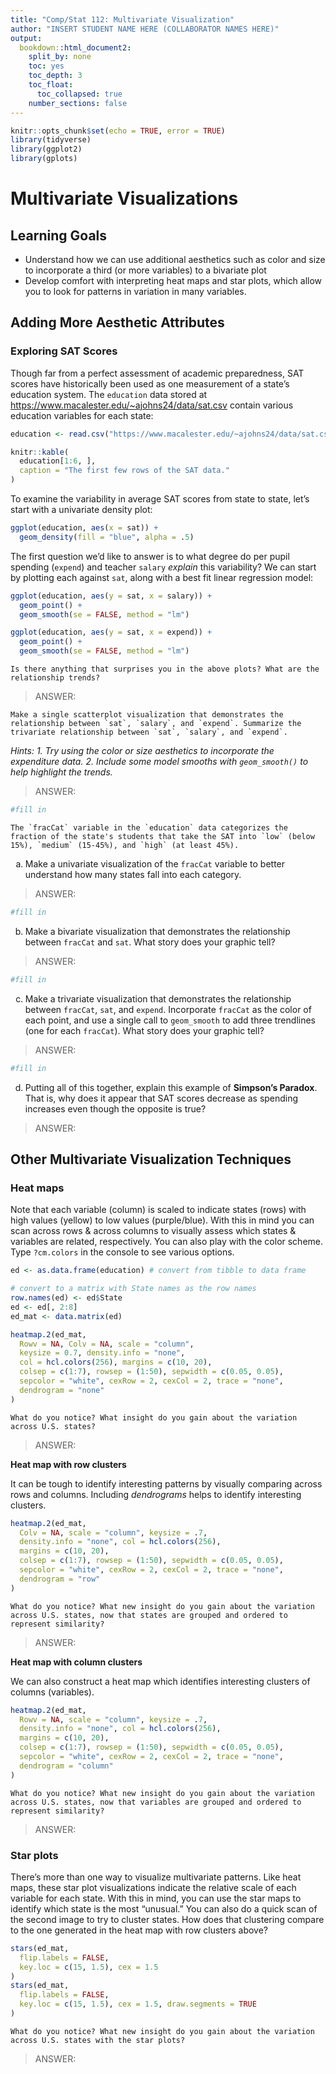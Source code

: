 ```yaml
---
title: "Comp/Stat 112: Multivariate Visualization"
author: "INSERT STUDENT NAME HERE (COLLABORATOR NAMES HERE)"
output:
  bookdown::html_document2:
    split_by: none
    toc: yes
    toc_depth: 3
    toc_float:
      toc_collapsed: true
    number_sections: false
---
```


```r
knitr::opts_chunk$set(echo = TRUE, error = TRUE)
library(tidyverse)
library(ggplot2)
library(gplots)
```

# Multivariate Visualizations

## Learning Goals {-}

- Understand how we can use additional aesthetics such as color and size to incorporate a third (or more variables) to a bivariate plot
- Develop comfort with interpreting heat maps and star plots, which allow you to look for patterns in variation in many variables. 

## Adding More Aesthetic Attributes {-}

### Exploring SAT Scores {-}

Though far from a perfect assessment of academic preparedness, SAT scores have historically been used as one measurement of a state's education system.  The `education` data stored at [https://www.macalester.edu/~ajohns24/data/sat.csv](https://www.macalester.edu/~ajohns24/data/sat.csv) contain various education variables for each state:

```r
education <- read.csv("https://www.macalester.edu/~ajohns24/data/sat.csv")
```

```r
knitr::kable(
  education[1:6, ],
  caption = "The first few rows of the SAT data."
)
```

To examine the variability in average SAT scores from state to state, let's start with a univariate density plot:

```r
ggplot(education, aes(x = sat)) +
  geom_density(fill = "blue", alpha = .5)
```

The first question we'd like to answer is to what degree do per pupil spending (`expend`) and teacher `salary` *explain* this variability? We can start by plotting each against `sat`, along with a best fit linear regression model:

```r
ggplot(education, aes(y = sat, x = salary)) +
  geom_point() +
  geom_smooth(se = FALSE, method = "lm")

ggplot(education, aes(y = sat, x = expend)) +
  geom_point() +
  geom_smooth(se = FALSE, method = "lm")
```

```exercise
Is there anything that surprises you in the above plots? What are the relationship trends?

```

> ANSWER: 

```exercise
Make a single scatterplot visualization that demonstrates the relationship between `sat`, `salary`, and `expend`. Summarize the trivariate relationship between `sat`, `salary`, and `expend`. 
```
*Hints: 1. Try using the color or size aesthetics to incorporate the expenditure data. 2. Include some model smooths with `geom_smooth()` to help highlight the trends.*

> ANSWER: 

```r
#fill in 
```



```exercise
The `fracCat` variable in the `education` data categorizes the fraction of the state's students that take the SAT into `low` (below 15%), `medium` (15-45%), and `high` (at least 45%).
```

a. Make a univariate visualization of the `fracCat` variable to better understand how many states fall into each category.   

> ANSWER: 

```r
#fill in 
```

b. Make a bivariate visualization that demonstrates the relationship between `fracCat` and `sat`. What story does your graphic tell?

> ANSWER: 

```r
#fill in 
```

c. Make a trivariate visualization that demonstrates the relationship between `fracCat`, `sat`, and `expend`. Incorporate `fracCat` as the color of each point, and use a single call to `geom_smooth` to add three trendlines (one for each `fracCat`). What story does your graphic tell?   

> ANSWER: 

```r
#fill in 
```

d. Putting all of this together, explain this example of **Simpson’s Paradox**. That is, why does it appear that SAT scores decrease as spending increases even though the opposite is true?   

> ANSWER: 



## Other Multivariate Visualization Techniques {-}

### Heat maps {-}    

Note that each variable (column) is scaled to indicate states (rows) with high values (yellow) to low values (purple/blue).  With this in mind you can scan across rows & across columns to visually assess which states & variables are related, respectively. You can also play with the color scheme. Type `?cm.colors` in the console to see various options.    

```r
ed <- as.data.frame(education) # convert from tibble to data frame

# convert to a matrix with State names as the row names
row.names(ed) <- ed$State 
ed <- ed[, 2:8]
ed_mat <- data.matrix(ed)

heatmap.2(ed_mat,
  Rowv = NA, Colv = NA, scale = "column",
  keysize = 0.7, density.info = "none",
  col = hcl.colors(256), margins = c(10, 20),
  colsep = c(1:7), rowsep = (1:50), sepwidth = c(0.05, 0.05),
  sepcolor = "white", cexRow = 2, cexCol = 2, trace = "none",
  dendrogram = "none"
)
```    

```exercise
What do you notice? What insight do you gain about the variation across U.S. states?
```

> ANSWER: 

**Heat map with row clusters** 

It can be tough to identify interesting patterns by visually comparing across rows and columns.  Including *dendrograms* helps to identify interesting clusters.

```r
heatmap.2(ed_mat,
  Colv = NA, scale = "column", keysize = .7,
  density.info = "none", col = hcl.colors(256),
  margins = c(10, 20),
  colsep = c(1:7), rowsep = (1:50), sepwidth = c(0.05, 0.05),
  sepcolor = "white", cexRow = 2, cexCol = 2, trace = "none",
  dendrogram = "row"
)
```  

```exercise
What do you notice? What new insight do you gain about the variation across U.S. states, now that states are grouped and ordered to represent similarity?
```

> ANSWER: 

**Heat map with column clusters** 

We can also construct a heat map which identifies interesting clusters of columns (variables).

```r
heatmap.2(ed_mat,
  Rowv = NA, scale = "column", keysize = .7,
  density.info = "none", col = hcl.colors(256),
  margins = c(10, 20),
  colsep = c(1:7), rowsep = (1:50), sepwidth = c(0.05, 0.05),
  sepcolor = "white", cexRow = 2, cexCol = 2, trace = "none",
  dendrogram = "column"
)
```   

```exercise
What do you notice? What new insight do you gain about the variation across U.S. states, now that variables are grouped and ordered to represent similarity?
```

> ANSWER: 

### Star plots  {-}  

There's more than one way to visualize multivariate patterns. Like heat maps, these star plot visualizations indicate the relative scale of each variable for each state.  With this in mind, you can use the star maps to identify which state is the most "unusual." You can also do a quick scan of the second image to try to cluster states. How does that clustering compare to the one generated in the heat map with row clusters above?    

```r
stars(ed_mat,
  flip.labels = FALSE,
  key.loc = c(15, 1.5), cex = 1.5
)
stars(ed_mat,
  flip.labels = FALSE,
  key.loc = c(15, 1.5), cex = 1.5, draw.segments = TRUE
)
```   

```exercise
What do you notice? What new insight do you gain about the variation across U.S. states with the star plots?
```
    
 > ANSWER:    
